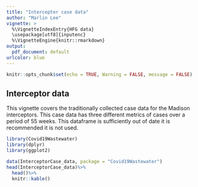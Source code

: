 ```yaml
---
title: "Intercepter case data"
author: "Marlin Lee"
vignette: >
  %\VignetteIndexEntry{HFG data}
  \usepackage[utf8]{inputenc}
  %\VignetteEngine{knitr::rmarkdown}
output:
  pdf_document: default
urlcolor: blue
---
```


```r
knitr::opts_chunk$set(echo = TRUE, Warning = FALSE, message = FALSE)
```

## Interceptor data

This vignette covers the traditionally collected case data for the Madison interceptors. This case data has three different metrics of cases over a period of 55 weeks. This dataframe is sufficiently out of date it is recommended it is not used.
```r
library(Covid19Wastewater)
library(dplyr)
library(ggplot2)

data(InterceptorCase_data, package = "Covid19Wastewater")
head(InterceptorCase_data)%>%
  head()%>%
  knitr::kable()
```

```r

```


```r
```